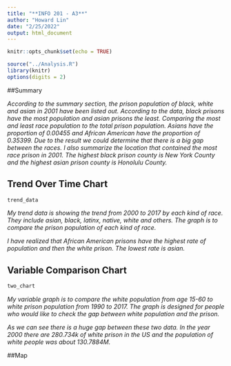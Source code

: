 ```yaml
---
title: "**INFO 201 - A3**"
author: "Howard Lin"
date: "2/25/2022"
output: html_document
---
```


```r
knitr::opts_chunk$set(echo = TRUE)
```

```r
source("../Analysis.R")
library(knitr)
options(digits = 2)
```

##Summary

_According to the summary section, the prison population of black, white and asian in 2001 have been listed out. According to the data, black prisons have the most population and asian prisons the least. Comparing the most and least race population to the total prison population. Asians have the proportion of 0.00455 and African American have the proportion of 0.35399. Due to the result we could determine that  there is a big gap between the races. I also summarize the location that contained the most race prison in 2001. The highest black prison county is New York County and the highest asian prison county is Honolulu County._


## Trend Over Time Chart
```r
trend_data
```

_My trend data is showing the trend from 2000 to 2017 by each kind of race. They include asian, black, latinx, native, white and others. The graph is to compare the prison population of each kind of race._ 

_I have realized that African American prisons have the highest rate of population and then the white prison. The lowest rate is asian._ 

## Variable Comparison Chart
```r
two_chart
```

_My variable graph is to compare the white population from age 15-60  to white prison population from 1990 to 2017. The graph is designed for people who would like to check the gap between white population and the prison._ 

_As we can see there is a huge gap between these two data. In the year 2000 there are 280.734k of white prison in the US and the population of white people was about 130.7884M._

##Map
